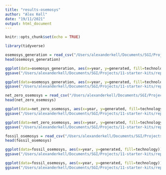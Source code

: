 ```yaml
---
title: "results-osemosys"
author: "Alex Kell"
date: "19/11/2021"
output: html_document
---
```


```r
knitr::opts_chunk$set(echo = TRUE)
```


```r
library(tidyverse)
```

```r
osemosys_generation = read_csv("/Users/alexanderkell/Documents/SGI/Projects/11-starter-kits/data/processed/osemosys-outputs/kenya-capacity-output.csv")
head(osemosys_generation)
```



```r
ggplot(data=osemosys_generation, aes(x=year, y=generated, fill=technology)) + geom_bar(stat='identity', colour="black")  + theme_classic()
ggsave("/Users/alexanderkell/Documents/SGI/Projects/11-starter-kits/reports/figures/osemosys-supply.pdf")

```

```r
ggplot(data=osemosys_generation, aes(x=year, y=generated, fill=technology)) + geom_area(colour="black")  + theme_classic()
ggsave("/Users/alexanderkell/Documents/SGI/Projects/11-starter-kits/reports/figures/osemosys-geom_area-supply.pdf")


```

```r
net_zero_osemosys = read_csv("/Users/alexanderkell/Documents/SGI/Projects/11-starter-kits/data/processed/osemosys-outputs/net-zero-kenya-capacity-output.csv")
head(net_zero_osemosys)

```

```r
ggplot(data=net_zero_osemosys, aes(x=year, y=generated, fill=technology)) + geom_bar(stat='identity', colour="black")  + theme_classic()
ggsave("/Users/alexanderkell/Documents/SGI/Projects/11-starter-kits/reports/figures/net_zero_osemosys-capacity.pdf")

```
```r
ggplot(data=net_zero_osemosys, aes(x=year, y=generated, fill=technology)) + geom_area(color="black")  + theme_classic()
ggsave("/Users/alexanderkell/Documents/SGI/Projects/11-starter-kits/reports/figures/net_zero_osemosys-geom_area-capacity.pdf")

```




```r
fossil_osemosys = read_csv("/Users/alexanderkell/Documents/SGI/Projects/11-starter-kits/data/processed/osemosys-outputs/fossil-fuel-kenya-capacity-output.csv")
head(fossil_osemosys)

```

```r
ggplot(data=fossil_osemosys, aes(x=year, y=generated, fill=technology)) + geom_bar(stat='identity', colour="black")  + theme_classic()
ggsave("/Users/alexanderkell/Documents/SGI/Projects/11-starter-kits/reports/figures/fossil_osemosys-capacity.pdf")

```


```r
ggplot(data=fossil_osemosys, aes(x=year, y=generated, fill=technology)) + geom_area(color="black")  + theme_classic()
ggsave("/Users/alexanderkell/Documents/SGI/Projects/11-starter-kits/reports/figures/fossil_osemosys-geom_area-capacity.pdf")

```



